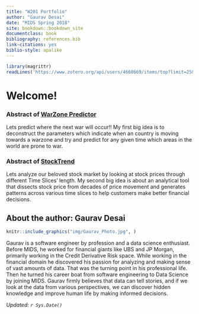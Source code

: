 ```yaml
---
title: "W201 Portfolio"
author: "Gaurav Desai"
date: "MIDS Spring 2018"
site: bookdown::bookdown_site
documentclass: book
bibliography: references.bib
link-citations: yes
biblio-style: apalike
---
```


<!-- This won't be displayed but it will initialize your R session. Add any R libraries you need here. -->
```r
library(magrittr)
readLines('https://www.zotero.org/api/users/4668669/items/top?limit=25&format=bibtex&key=VXdJzTDM2eZyhGSBXUqkAKCc&v=1') %>% writeLines('references.bib')
```


# Welcome! {-}

### Abstract of [WarZone Predictor](#WarZone-Predictor) {-}

Lets predict where the next war will occur!!
My first big idea is to deconstruct the parameters which indicate when an country is moving towards a warzone and try and predict for any given time which areas in the world are prone to war.

### Abstract of [StockTrend](#StockTrend) {-}

Lets analyze our beloved stock market by looking at stock prices through different Time Slices' length.
My second big idea is about an analytical tool that dissects stock price from decades of price movement and generates patterns across various time slices to help customers make better financial decisions.

## About the author: Gaurav Desai{-}

```r
knitr::include_graphics("img/Gaurav_Photo.jpg", )
```

Gaurav is a software engineer by profession and a data science enthusiast. Before MIDS, he worked for financial giants like UBS and JP Morgan, primarily working in the Credit Derivative Risk space. While working in the financial domain he discovered his passion for analyzing and making sense of vast amounts of data. That was the turning point in his professional life. Then he turned his career boat from software engineering to Data Science by joining MIDS. Gaurav firmly believes that data can tell stories, and if we look at the data from various perspectives, we can discover hidden knowledge and improve human life by making informed decisions.

*Updated: `r Sys.Date()`*

